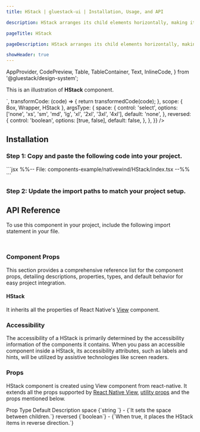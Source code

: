 ```yaml
---
title: HStack | gluestack-ui | Installation, Usage, and API

description: HStack arranges its child elements horizontally, making it a suitable layout component for creating a row of items. It is worth noting that Row is just an alternative name for HStack.

pageTitle: HStack

pageDescription: HStack arranges its child elements horizontally, making it a suitable layout component for creating a row of items. It is worth noting that Row is just an alternative name for HStack.

showHeader: true
---
```



<Meta title="with-nativewind/components/Layout/HStack" />

  AppProvider,
  CodePreview,
  Table,
  TableContainer,
  Text,
  InlineCode,
} from '@gluestack/design-system';


This is an illustration of **HStack** component.

<Wrapper>
  <CodePreview
    showComponentRenderer={true}
    showArgsController={true}
    metaData={{
      code: `
        <HStack {...props}>
          <Box  className="h-20 w-20 bg-primary-300" />
          <Box  className="h-20 w-20 bg-primary-400" />
          <Box  className="h-20 w-20 bg-primary-500" />
        </HStack>
      `,
      transformCode: (code) => {
        return transformedCode(code);
      },
      scope: { Box, Wrapper, HStack },
      argsType: {
        space: {
          control: 'select',
          options: ['none', 'xs', 'sm', 'md', 'lg', 'xl', '2xl', '3xl', '4xl'],
          default: 'none',
        },
        reversed: {
          control: 'boolean',
          options: [true, false],
          default: false,
        },
      },
    }}
  />
</Wrapper>

<br />

## Installation

### Step 1: Copy and paste the following code into your project.

<CollapsibleCode>
  ```jsx %%-- File: components-example/nativewind/HStack/index.tsx --%% ```
</CollapsibleCode>

### Step 2: Update the import paths to match your project setup.

## API Reference

To use this component in your project, include the following import statement in your file.

```jsx
```

```jsx
```

### Component Props

This section provides a comprehensive reference list for the component props, detailing descriptions, properties, types, and default behavior for easy project integration.

#### HStack

It inherits all the properties of React Native's [View](https://reactnative.dev/docs/view) component.

### Accessibility

The accessibility of a HStack is primarily determined by the accessibility information of the components it contains. When you pass an accessible component inside a HStack, its accessibility attributes, such as labels and hints, will be utilized by assistive technologies like screen readers.

### Props

HStack component is created using View component from react-native. It extends all the props supported by [React Native View](https://reactnative.dev/docs/view#props), [utility props](https://ui.gluestack.io/docs/styling/utility-and-sx-props) and the props mentioned below.

<Wrapper>
  <TableContainer>
    <Table>
      <Table.THead>
        <Table.TR>
          <Table.TH>
            <Table.TText>Prop</Table.TText>
          </Table.TH>
          <Table.TH>
            <Table.TText>Type</Table.TText>
          </Table.TH>
          <Table.TH>
            <Table.TText>Default</Table.TText>
          </Table.TH>
          <Table.TH>
            <Table.TText>Description</Table.TText>
          </Table.TH>
        </Table.TR>
      </Table.THead>
      <Table.TBody>
        <Table.TR>
          <Table.TD>
            <Table.TText>
              <InlineCode>space</InlineCode>
            </Table.TText>
          </Table.TD>
          <Table.TD>
            <Table.TText>{`string `}</Table.TText>
          </Table.TD>
          <Table.TD>
            <Table.TText>-</Table.TText>
          </Table.TD>
          <Table.TD>
            <Table.TText>{`It sets the space between children.`}</Table.TText>
          </Table.TD>
        </Table.TR>
        <Table.TR>
          <Table.TD>
            <Table.TText>
              <InlineCode>reversed</InlineCode>
            </Table.TText>
          </Table.TD>
          <Table.TD>
            <Table.TText>{`boolean`}</Table.TText>
          </Table.TD>
          <Table.TD>
            <Table.TText>-</Table.TText>
          </Table.TD>
          <Table.TD>
            <Table.TText>{`When true, it places the HStack items in reverse direction.`}</Table.TText>
          </Table.TD>
        </Table.TR>
      </Table.TBody>
    </Table>
  </TableContainer>
</Wrapper>

<!-- ## Spec Doc

Explore the comprehensive details of the HStack in this document, including its implementation details, checklist, and potential future additions. Dive into the thought process behind the component and gain insights into its development journey.

<iframe
  style={{
    borderRadius: '8px',
    border: ' 1px solid rgba(0, 0, 0, 0.1)',
    aspectRatio: 736 / 585,
  }}
  src="https://www.figma.com/embed?embed_host=share&url=https%3A%2F%2Fwww.figma.com%2Fproto%2FNcXOxqKbdnGsLQNex3H76u%2F%25C2%25A0%25F0%259F%2593%259Agluestack-UI-handbook%3Fpage-id%3D281%253A13034%26type%3Ddesign%26node-id%3D281-13035%26viewport%3D530%252C248%252C0.07%26scaling%3Dscale-down%26starting-point-node-id%3D281%253A13035"
  allowFullScreen
/> -->
